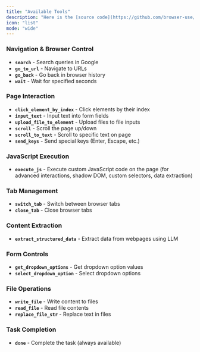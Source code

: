 ```yaml
---
title: "Available Tools"
description: "Here is the [source code](https://github.com/browser-use/browser-use/blob/main/browser_use/tools/service.py) for the default tools:"
icon: "list"
mode: "wide"
---
```





### Navigation & Browser Control
- **`search`** - Search queries in Google
- **`go_to_url`** - Navigate to URLs  
- **`go_back`** - Go back in browser history
- **`wait`** - Wait for specified seconds

### Page Interaction
- **`click_element_by_index`** - Click elements by their index
- **`input_text`** - Input text into form fields
- **`upload_file_to_element`** - Upload files to file inputs
- **`scroll`** - Scroll the page up/down
- **`scroll_to_text`** - Scroll to specific text on page
- **`send_keys`** - Send special keys (Enter, Escape, etc.)

### JavaScript Execution
- **`execute_js`** - Execute custom JavaScript code on the page (for advanced interactions, shadow DOM, custom selectors, data extraction)

### Tab Management  
- **`switch_tab`** - Switch between browser tabs
- **`close_tab`** - Close browser tabs

### Content Extraction
- **`extract_structured_data`** - Extract data from webpages using LLM

### Form Controls
- **`get_dropdown_options`** - Get dropdown option values
- **`select_dropdown_option`** - Select dropdown options

### File Operations
- **`write_file`** - Write content to files
- **`read_file`** - Read file contents  
- **`replace_file_str`** - Replace text in files

### Task Completion
- **`done`** - Complete the task (always available)
